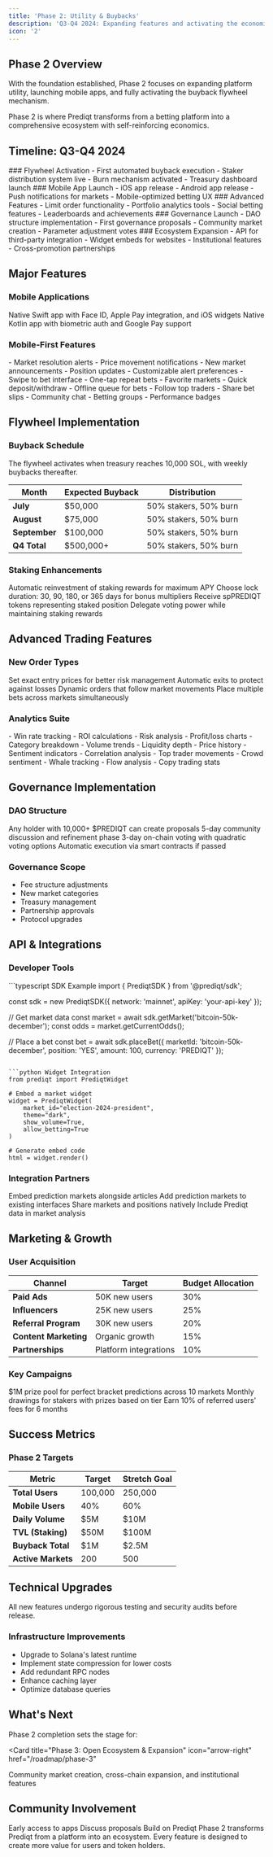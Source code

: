 ```yaml
---
title: 'Phase 2: Utility & Buybacks'
description: 'Q3-Q4 2024: Expanding features and activating the economic flywheel'
icon: '2'
---
```


## Phase 2 Overview

With the foundation established, Phase 2 focuses on expanding platform utility, launching mobile apps, and fully activating the buyback flywheel mechanism.

<Callout type="success" emoji="⚡">
  Phase 2 is where Prediqt transforms from a betting platform into a comprehensive ecosystem with self-reinforcing economics.
</Callout>

## Timeline: Q3-Q4 2024

<Steps>
  <Step title="July 2024" icon="calendar">
    ### Flywheel Activation
    - First automated buyback execution
    - Staker distribution system live
    - Burn mechanism activated
    - Treasury dashboard launch
  </Step>
  
  <Step title="August 2024" icon="calendar">
    ### Mobile App Launch
    - iOS app release
    - Android app release
    - Push notifications for markets
    - Mobile-optimized betting UX
  </Step>
  
  <Step title="September 2024" icon="calendar">
    ### Advanced Features
    - Limit order functionality
    - Portfolio analytics tools
    - Social betting features
    - Leaderboards and achievements
  </Step>
  
  <Step title="October 2024" icon="calendar">
    ### Governance Launch
    - DAO structure implementation
    - First governance proposals
    - Community market creation
    - Parameter adjustment votes
  </Step>
  
  <Step title="November-December 2024" icon="calendar">
    ### Ecosystem Expansion
    - API for third-party integration
    - Widget embeds for websites
    - Institutional features
    - Cross-promotion partnerships
  </Step>
</Steps>

## Major Features

### Mobile Applications

<CardGroup cols={2}>
  <Card title="iOS App" icon="apple" color="#299EFF">
    Native Swift app with Face ID, Apple Pay integration, and iOS widgets
  </Card>
  <Card title="Android App" icon="android" color="#299EFF">
    Native Kotlin app with biometric auth and Google Pay support
  </Card>
</CardGroup>

### Mobile-First Features

<Tabs>
  <Tab title="Push Notifications">
    - Market resolution alerts
    - Price movement notifications
    - New market announcements
    - Position updates
    - Customizable alert preferences
  </Tab>
  <Tab title="Quick Betting">
    - Swipe to bet interface
    - One-tap repeat bets
    - Favorite markets
    - Quick deposit/withdraw
    - Offline queue for bets
  </Tab>
  <Tab title="Social Features">
    - Follow top traders
    - Share bet slips
    - Community chat
    - Betting groups
    - Performance badges
  </Tab>
</Tabs>

## Flywheel Implementation

### Buyback Schedule

<Note>
  The flywheel activates when treasury reaches 10,000 SOL, with weekly buybacks thereafter.
</Note>

| Month | Expected Buyback | Distribution |
|-------|------------------|--------------|
| **July** | $50,000 | 50% stakers, 50% burn |
| **August** | $75,000 | 50% stakers, 50% burn |
| **September** | $100,000 | 50% stakers, 50% burn |
| **Q4 Total** | $500,000+ | 50% stakers, 50% burn |

### Staking Enhancements

<AccordionGroup>
  <Accordion title="Auto-Compounding" icon="arrows-rotate">
    Automatic reinvestment of staking rewards for maximum APY
  </Accordion>
  <Accordion title="Flexible Lock Periods" icon="clock">
    Choose lock duration: 30, 90, 180, or 365 days for bonus multipliers
  </Accordion>
  <Accordion title="Liquid Staking" icon="water">
    Receive spPREDIQT tokens representing staked position
  </Accordion>
  <Accordion title="Delegation" icon="hand-holding-dollar">
    Delegate voting power while maintaining staking rewards
  </Accordion>
</AccordionGroup>

## Advanced Trading Features

### New Order Types

<CardGroup cols={2}>
  <Card title="Limit Orders" icon="list-check">
    Set exact entry prices for better risk management
  </Card>
  <Card title="Stop Loss" icon="shield-halved">
    Automatic exits to protect against losses
  </Card>
  <Card title="Trailing Orders" icon="chart-line">
    Dynamic orders that follow market movements
  </Card>
  <Card title="Bulk Orders" icon="layer-group">
    Place multiple bets across markets simultaneously
  </Card>
</CardGroup>

### Analytics Suite

<Tabs>
  <Tab title="Performance Metrics">
    - Win rate tracking
    - ROI calculations
    - Risk analysis
    - Profit/loss charts
    - Category breakdown
  </Tab>
  <Tab title="Market Analytics">
    - Volume trends
    - Liquidity depth
    - Price history
    - Sentiment indicators
    - Correlation analysis
  </Tab>
  <Tab title="Social Insights">
    - Top trader movements
    - Crowd sentiment
    - Whale tracking
    - Flow analysis
    - Copy trading stats
  </Tab>
</Tabs>

## Governance Implementation

### DAO Structure

<Steps>
  <Step title="Proposal Creation">
    Any holder with 10,000+ $PREDIQT can create proposals
  </Step>
  <Step title="Discussion Period">
    5-day community discussion and refinement phase
  </Step>
  <Step title="Voting Period">
    3-day on-chain voting with quadratic voting options
  </Step>
  <Step title="Execution">
    Automatic execution via smart contracts if passed
  </Step>
</Steps>

### Governance Scope

- Fee structure adjustments
- New market categories
- Treasury management
- Partnership approvals
- Protocol upgrades

## API & Integrations

### Developer Tools

<CodeGroup>
```typescript SDK Example
import { PrediqtSDK } from '@prediqt/sdk';

const sdk = new PrediqtSDK({
  network: 'mainnet',
  apiKey: 'your-api-key'
});

// Get market data
const market = await sdk.getMarket('bitcoin-50k-december');
const odds = market.getCurrentOdds();

// Place a bet
const bet = await sdk.placeBet({
  marketId: 'bitcoin-50k-december',
  position: 'YES',
  amount: 100,
  currency: 'PREDIQT'
});
```

```python Widget Integration
from prediqt import PrediqtWidget

# Embed a market widget
widget = PrediqtWidget(
    market_id="election-2024-president",
    theme="dark",
    show_volume=True,
    allow_betting=True
)

# Generate embed code
html = widget.render()
```
</CodeGroup>

### Integration Partners

<CardGroup cols={2}>
  <Card title="News Websites" icon="newspaper">
    Embed prediction markets alongside articles
  </Card>
  <Card title="Trading Platforms" icon="chart-mixed">
    Add prediction markets to existing interfaces
  </Card>
  <Card title="Social Media" icon="share">
    Share markets and positions natively
  </Card>
  <Card title="Analytics Tools" icon="chart-pie">
    Include Prediqt data in market analysis
  </Card>
</CardGroup>

## Marketing & Growth

### User Acquisition

| Channel | Target | Budget Allocation |
|---------|--------|-------------------|
| **Paid Ads** | 50K new users | 30% |
| **Influencers** | 25K new users | 25% |
| **Referral Program** | 30K new users | 20% |
| **Content Marketing** | Organic growth | 15% |
| **Partnerships** | Platform integrations | 10% |

### Key Campaigns

<AccordionGroup>
  <Accordion title="Million Dollar Prediction" icon="trophy">
    $1M prize pool for perfect bracket predictions across 10 markets
  </Accordion>
  <Accordion title="Stake & Win" icon="gift">
    Monthly drawings for stakers with prizes based on tier
  </Accordion>
  <Accordion title="Refer & Earn" icon="users">
    Earn 10% of referred users' fees for 6 months
  </Accordion>
</AccordionGroup>

## Success Metrics

### Phase 2 Targets

| Metric | Target | Stretch Goal |
|--------|--------|--------------|
| **Total Users** | 100,000 | 250,000 |
| **Mobile Users** | 40% | 60% |
| **Daily Volume** | $5M | $10M |
| **TVL (Staking)** | $50M | $100M |
| **Buyback Total** | $1M | $2.5M |
| **Active Markets** | 200 | 500 |

## Technical Upgrades

<Warning>
  All new features undergo rigorous testing and security audits before release.
</Warning>

### Infrastructure Improvements

- Upgrade to Solana's latest runtime
- Implement state compression for lower costs
- Add redundant RPC nodes
- Enhance caching layer
- Optimize database queries

## What's Next

Phase 2 completion sets the stage for:

<Card
  title="Phase 3: Open Ecosystem & Expansion"
  icon="arrow-right"
  href="/roadmap/phase-3"
>
  Community market creation, cross-chain expansion, and institutional features
</Card>

## Community Involvement

<CardGroup cols={3}>
  <Card
    title="Beta Test Mobile"
    icon="mobile"
    href="https://prediqtmarket.com/mobile-beta"
  >
    Early access to apps
  </Card>
  <Card
    title="Governance Forum"
    icon="comments"
    href="https://gov.prediqt.com"
  >
    Discuss proposals
  </Card>
  <Card
    title="Developer Docs"
    icon="code"
    href="https://docs.prediqt.com/api"
  >
    Build on Prediqt
  </Card>
</CardGroup>

<Callout type="info" emoji="🎯">
  Phase 2 transforms Prediqt from a platform into an ecosystem. Every feature is designed to create more value for users and token holders.
</Callout> 